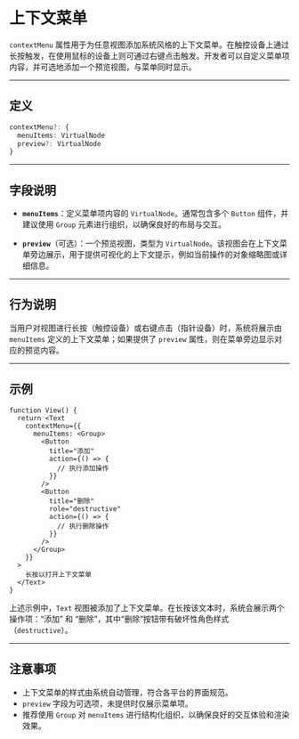 # 上下文菜单 

`contextMenu` 属性用于为任意视图添加系统风格的上下文菜单。在触控设备上通过长按触发，在使用鼠标的设备上则可通过右键点击触发。开发者可以自定义菜单项内容，并可选地添加一个预览视图，与菜单同时显示。

---

## 定义

```ts
contextMenu?: {
  menuItems: VirtualNode
  preview?: VirtualNode
}
```

---

## 字段说明

* **`menuItems`**：定义菜单项内容的 `VirtualNode`。通常包含多个 `Button` 组件，并建议使用 `Group` 元素进行组织，以确保良好的布局与交互。

* **`preview`**（可选）：一个预览视图，类型为 `VirtualNode`。该视图会在上下文菜单旁边展示，用于提供可视化的上下文提示，例如当前操作的对象缩略图或详细信息。

---

## 行为说明

当用户对视图进行长按（触控设备）或右键点击（指针设备）时，系统将展示由 `menuItems` 定义的上下文菜单；如果提供了 `preview` 属性，则在菜单旁边显示对应的预览内容。

---

## 示例

```tsx
function View() {
  return <Text
    contextMenu={{
      menuItems: <Group>
        <Button
          title="添加"
          action={() => {
            // 执行添加操作
          }}
        />
        <Button
          title="删除"
          role="destructive"
          action={() => {
            // 执行删除操作
          }}
        />
      </Group>
    }}
  >
    长按以打开上下文菜单
  </Text>
}
```

上述示例中，`Text` 视图被添加了上下文菜单。在长按该文本时，系统会展示两个操作项：“添加” 和 “删除”，其中“删除”按钮带有破坏性角色样式（`destructive`）。

---

## 注意事项

* 上下文菜单的样式由系统自动管理，符合各平台的界面规范。
* `preview` 字段为可选项，未提供时仅展示菜单项。
* 推荐使用 `Group` 对 `menuItems` 进行结构化组织，以确保良好的交互体验和渲染效果。
